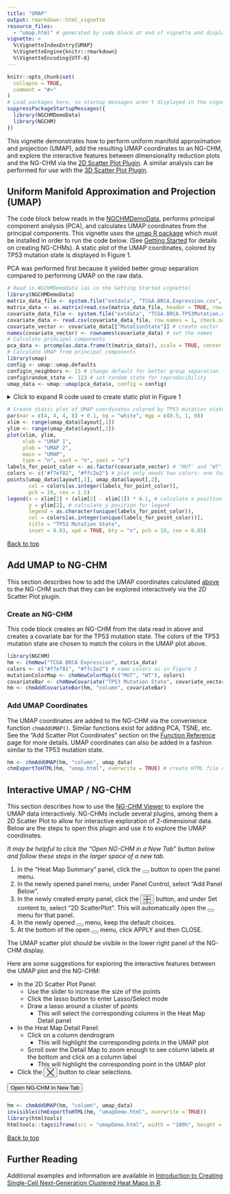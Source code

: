```yaml
---
title: "UMAP"
output: rmarkdown::html_vignette
resource_files:
  - "umap.html" # generated by code block at end of vignette and displayed in an iframe
vignette: >
  %\VignetteIndexEntry{UMAP}
  %\VignetteEngine{knitr::rmarkdown}
  %\VignetteEncoding{UTF-8}
---
```


```r
knitr::opts_chunk$set(
  collapse = TRUE,
  comment = "#>"
)
# Load packages here, so startup messages aren't displayed in the vignette
suppressPackageStartupMessages({
  library(NGCHMDemoData)
  library(NGCHM)
})
```

This vignette demonstrates how to perform uniform manifold approximation
and projection (UMAP), add the resulting UMAP coordinates to an
NG-CHM, and explore the interactive features between dimensionality reduction plots and
the NG-CHM via the
[2D Scatter Plot Plugin](https://github.com/MD-Anderson-Bioinformatics/ScatterPlotPlugin).
A similar analysis can be performed for use with the
[3D Scatter Plot Plugin](https://github.com/MD-Anderson-Bioinformatics/ScatterPlotPlugin3D).


## Uniform Manifold Approximation and Projection (UMAP)

The code block below reads in the
[NGCHMDemoData](https://md-anderson-bioinformatics.r-universe.dev/NGCHMDemoData),
performs principal component analysis (PCA), and calculates UMAP coordinates
from the principal components. This vignette uses the [umap R package](https://cran.r-project.org/package=umap)
which must be installed in order to run the code below.
(See [Getting Started](getting-started.html) for details on creating NG-CHMs).
A static plot of the UMAP coordinates, colored by TP53 mutation state is displayed in Figure 1.

PCA was performed first because it yielded
better group separation compared to performing UMAP on the raw data.

```r
# Read in NGCHMDemoData (as in the Getting Started vignette)
library(NGCHMDemoData)
matrix_data_file <- system.file("extdata", "TCGA.BRCA.Expression.csv", package = "NGCHMDemoData")
matrix_data <- as.matrix(read.csv(matrix_data_file, header = TRUE, row.names = 1, check.names = FALSE, stringsAsFactors = FALSE))
covariate_data_file <- system.file("extdata", "TCGA.BRCA.TP53Mutation.csv", package = "NGCHMDemoData")
covariate_data <- read.csv(covariate_data_file, row.names = 1, check.names = FALSE, stringsAsFactors = FALSE) # read.csv returns a data.frame
covariate_vector <- covariate_data[["MutationState"]] # create vector
names(covariate_vector) <- rownames(covariate_data) # set the names
# Calculate principal components
pca_data <- prcomp(as.data.frame(t(matrix_data)), scale = TRUE, center = TRUE, rank = 10)
# Calculate UMAP from principal components
library(umap)
config <- umap::umap.defaults
config$n_neighbors <- 15 # change default for better group separation
config$random_state <- 123 # set random state for reproducibility
umap_data <- umap::umap(pca_data$x, config = config)
```

<details><summary>Click to expand R code used to create static plot in Figure 1</summary>

```r
# Create static plot of UMAP coordinates colored by TP53 mutation state
par(mar = c(4, 4, 4, 8) + 0.1, bg = "white", mgp = c(0.5, 1, 0))
xlim <- range(umap_data$layout[,1])
ylim <- range(umap_data$layout[,2])
plot(xlim, ylim,
     xlab = "UMAP 1",
     ylab = "UMAP 2",
     main = "UMAP",
     type = "n", xaxt = "n", yaxt = "n")
labels_for_point_color <- as.factor(covariate_vector) # "MUT' and "WT"
colors <- c("#f7ef81", "#ffc2e2") # plot only needs two colors: one for "MUT" and one for "WT"
points(umap_data$layout[,1], umap_data$layout[,2],
       col = colors[as.integer(labels_for_point_color)],
       pch = 19, cex = 1.5)
legend(x = xlim[2] + (xlim[2] - xlim[1]) * 0.1, # calculate x position for legend
       y = ylim[2], # calculate y position for legend
       legend = as.character(unique(labels_for_point_color)),
       col = colors[as.integer(unique(labels_for_point_color))],
       title = "TP53 Mutation State",
       inset = 0.03, xpd = TRUE, bty = "n", pch = 19, cex = 0.85)
```
</details>

<!-- If we evaluate the code in the details tag, the plot will be hidden when the
     deails tag is collapsed. So we have two copies of the plotting code: one in the details
     tag to let the user expand/collapse, and the second hidden but evalluated copy here to
     always display the plot.
-->

```r
# Create static plot of UMAP coordinates colored by TP53 mutation state
par(mar = c(4, 4, 4, 8) + 0.1, bg = "white", mgp = c(0.5, 1, 0))
xlim <- range(umap_data$layout[,1])
ylim <- range(umap_data$layout[,2])
plot(xlim, ylim,
     xlab = "UMAP 1",
     ylab = "UMAP 2",
     main = "UMAP",
     type = "n", xaxt = "n", yaxt = "n")
labels_for_point_color <- as.factor(covariate_vector) # "MUT' and "WT"
colors <- c("#f7ef81", "#ffc2e2") # plot only needs two colors: one for "MUT" and one for "WT"
points(umap_data$layout[,1], umap_data$layout[,2],
       col = colors[as.integer(labels_for_point_color)],
       pch = 19, cex = 1.5)
legend(x = xlim[2] + (xlim[2] - xlim[1]) * 0.1, # calculate x position for legend
       y = ylim[2], # calculate y position for legend
       legend = as.character(unique(labels_for_point_color)),
       col = colors[as.integer(unique(labels_for_point_color))],
       title = "TP53 Mutation State",
       inset = 0.03, xpd = TRUE, bty = "n", pch = 19, cex = 0.85)
```

[Back to top](#)

## Add UMAP to NG-CHM

This section describes how to add the UMAP coordinates calculated [above](#umap-coordinates)
to the NG-CHM such that they can be explored interactively via the 2D Scatter Plot plugin.

### Create an NG-CHM

This code block creates an NG-CHM from the data read in above and creates a covariate
bar for the TP53 mutation state. The colors of the TP53 mutation state
are chosen to match the colors in the UMAP plot above.

```r
library(NGCHM)
hm <- chmNew("TCGA BRCA Expression", matrix_data)
colors <- c("#f7ef81", "#ffc2e2") # same colors as in Figure 1
mutationColorMap <- chmNewColorMap(c("MUT", "WT"), colors)
covariateBar <- chmNewCovariate("TP53 Mutation State", covariate_vector, mutationColorMap)
hm <- chmAddCovariateBar(hm, "column", covariateBar)
```

### Add UMAP Coordinates

The UMAP coordinates are added to the NG-CHM via the convenience
function `chmAddUMAP()`. Similar functions exist for adding PCA, TSNE, etc.
See the "Add Scatter Plot Coordinates" section on the
[Function Reference](../reference/index.html#add-scatter-plot-coordinates) page for more details.
UMAP coordinates can also be added in a fashion similar to the TP53 mutation state.

<!-- Don't evaluate in order to avoid messages from chmExportToHTML (that can seemingly only
     be hidden with `invisible()`. The code block at the end of the vignette adds the umap
     covariate and generates the embedded NGCHM
-->

```r
hm <- chmAddUMAP(hm, "column", umap_data)
chmExportToHTML(hm, "umap.html", overwrite = TRUE) # create HTML file of NG-CHM
```

## Interactive UMAP / NG-CHM

<!-- svg symbols taken from NG-CHM viewer:
     https://github.com/MD-Anderson-Bioinformatics/NG-CHM/blob/main/NGCHM/WebContent/icons.svg?short_path=fffa0d9
-->

<svg style="display:none;">
  <symbol id="icon-four-panels" xmlns="http://www.w3.org/2000/svg" stroke="currentColor" viewBox="0 0 16 16">
    <rect x="0" y="0" width="8" height="8" fill="#e7fffc"/>
    <rect x="8" y="0" width="8" height="8" fill="#ffe7e8"/>
    <rect x="0" y="8" width="8" height="8" fill="#e7ffe9"/>
    <rect x="8" y="8" width="8" height="8" fill="#fffbe7"/>
  </symbol>
  <symbol id="icon-gear" xmlns="http://www.w3.org/2000/svg" fill="currentColor" class="bi bi-gear-fill" viewBox="0 0 16 16">
    <path d="M9.405 1.05c-.413-1.4-2.397-1.4-2.81 0l-.1.34a1.464 1.464 0 0 1-2.105.872l-.31-.17c-1.283-.698-2.686.705-1.987 1.987l.169.311c.446.82.023 1.841-.872 2.105l-.34.1c-1.4.413-1.4 2.397 0 2.81l.34.1a1.464 1.464 0 0 1 .872 2.105l-.17.31c-.698 1.283.705 2.686 1.987 1.987l.311-.169a1.464 1.464 0 0 1 2.105.872l.1.34c.413 1.4 2.397 1.4 2.81 0l.1-.34a1.464 1.464 0 0 1 2.105-.872l.31.17c1.283.698 2.686-.705 1.987-1.987l-.169-.311a1.464 1.464 0 0 1 .872-2.105l.34-.1c1.4-.413 1.4-2.397 0-2.81l-.34-.1a1.464 1.464 0 0 1-.872-2.105l.17-.31c.698-1.283-.705-2.686-1.987-1.987l-.311.169a1.464 1.464 0 0 1-2.105-.872l-.1-.34zM8 10.93a2.929 2.929 0 1 1 0-5.86 2.929 2.929 0 0 1 0 5.858z"/>
  </symbol>
  <symbol id="icon-big-x" xmlns="http://www.w3.org/2000/svg" fill="currentColor" viewBox="0 0 16 16">
    <path d="m0 0 1 0 7 7 7-7 1 0 0 1-7 7 7 7 0 1 -1 0-7-7-7 7-1 0 0-1 7-7-7-7z"/>
  </symbol>
</svg>

This section describes how to use the
[NG-CHM Viewer](https://bioinformatics.mdanderson.org/public-software/ngchm/) to explore the UMAP data interactively.
NG-CHMs include several plugins, among them a 2D Scatter Plot
to allow for interactive exploration of 2-dimensional data.
Below are the steps to open this plugin and use it to explore the UMAP coordinates.

*It may be helpful to click the "Open NG-CHM in a New Tab" button below
and follow these steps in the larger space of a new tab.*

1. In the "Heat Map Summary" panel, click the
<button class="fromViewer">
  <svg class="fromViewer" viewBox="0 0 16 16">
    <use xlink:href="#icon-four-panels"></use>
  </svg>
</button>
button to open the panel menu.
2. In the newly opened panel menu, under <span class="ngchm-panel-menu-headings">Panel Control</span>,
   select "<span class="ngchm-panel-menu">Add Panel Below</span>".
3. In the newly created empty panel, click the
<button class="fromViewer">
  <svg style="width:16px;height:16px;vertical-align:middle;" viewBox="0 0 16 16">
    <use xlink:href="#icon-four-panels"></use>
  </svg>
</button>
   button, and under <span class="ngchm-panel-menu-headings">Set content to</span>, select
   "<span class="ngchm-panel-menu">2D ScatterPlot</span>". This will automatically open the
<button class="fromViewer">
  <svg class="fromViewer" viewBox="0 0 16 16">
    <use xlink:href="#icon-gear"></use>
  </svg>
</button>
menu for that panel.
4. In the newly opened
<button class="fromViewer">
  <svg class="fromViewer" viewBox="0 0 16 16">
    <use xlink:href="#icon-gear"></use>
  </svg>
</button>
menu, keep the default choices.
5. At the bottom of the open
<button class="fromViewer">
  <svg class="fromViewer" viewBox="0 0 16 16">
    <use xlink:href="#icon-gear"></use>
  </svg>
</button>
menu, click <span class="ngchm-gear-menu-button">APPLY</span> and then <span class="ngchm-gear-menu-button">CLOSE</span>.

The UMAP scatter plot should be visible in the lower right panel of the NG-CHM display.

Here are some suggestions for exploring the interactive features between the UMAP plot and the NG-CHM:

- In the 2D Scatter Plot Panel:
  - Use the slider to increase the size of the points
  - Click the lasso button to enter Lasso/Select mode
  - Draw a lasso around a cluster of points
    - This will select the corresponding columns in the Heat Map Detail panel
- In the Heat Map Detail Panel:
  - Click on a column dendrogram
    - This will highlight the corresponding points in the UMAP plot
  - Scroll over the Detail Map to zoom enough to see column labels at the bottom and click
   on a column label
    - This will highlight the corresponding point in the UMAP plot
- Click the
     <button class="viewer-close-icon">
        <svg style="width:16px;height:16px;vertical-align:middle;" viewBox="0 0 16 16">
          <use xlink:href="#icon-big-x"></use>
        </svg>
      </button> button to clear selections.

<button onclick="openIframeInNewTab('#myIframe')" style="margin-bottom:10px">Open NG-CHM in New Tab</button>


```r
hm <- chmAddUMAP(hm, "column", umap_data)
invisible(chmExportToHTML(hm, "umapDemo.html", overwrite = TRUE))
library(htmltools)
htmltools::tags$iframe(src = "umapDemo.html", width = "100%", height = "800px", id = "myIframe", class = "ngchm-frame")
```

[Back to top](#)

## Further Reading

Additional examples and information are available in
[Introduction to Creating Single-Cell Next-Generation Clustered Heat Maps in R](https://www.ngchm.net/Downloads/how-to-create-single-cell-ngchm-in-r/tutorial-sc-deprez.pdf).

